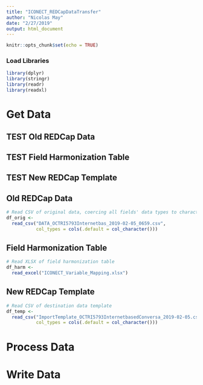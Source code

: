 ```yaml
---
title: "ICONECT_REDCapDataTransfer"
author: "Nicolas May"
date: "2/27/2019"
output: html_document
---
```


```r
knitr::opts_chunk$set(echo = TRUE)
```

### Load Libraries

```r
library(dplyr)
library(stringr)
library(readr)
library(readxl)
```

# Get Data

## TEST Old REDCap Data

## TEST Field Harmonization Table

## TEST New REDCap Template


## Old REDCap Data

```r
# Read CSV of original data, coercing all fields' data types to character
df_orig <- 
  read_csv("DATA_OCTRI5793Internetbas_2019-02-05_0659.csv",
           col_types = cols(.default = col_character()))
```

## Field Harmonization Table

```r
# Read XLSX of field harmonization table
df_harm <- 
  read_excel("ICONECT_Variable_Mapping.xlsx")
```

## New REDCap Template

```r
# Read CSV of destination data template
df_temp <- 
  read_csv("ImportTemplate_OCTRI5793InternetbasedConversa_2019-02-05.csv",
           col_types = cols(.default = col_character()))
```

# Process Data



# Write Data





